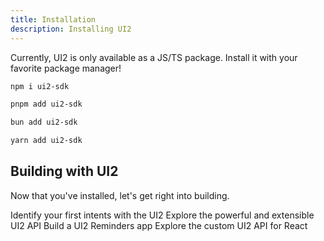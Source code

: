 ```yaml
---
title: Installation
description: Installing UI2
---
```


Currently, UI2 is only available as a JS/TS package. Install it with your favorite package manager!

```bash tab="NPM"
npm i ui2-sdk
```

```bash tab="PNPM"
pnpm add ui2-sdk
```

```bash tab="Bun"
bun add ui2-sdk
```

```bash tab="Yarn"
yarn add ui2-sdk
```

## Building with UI2

Now that you've installed, let's get right into building.

<Cards>
	<Card title="Intent Identification Quick Start" href="/quick-start/overview">
		Identify your first intents with the UI2
	</Card>
	<Card title="Intent Identification API" href="/api-reference-overview">
		Explore the powerful and extensible UI2 API
	</Card>
	<Card title="UI2 for React Quick Start" href="/react-quick-start/overview">
		Build a UI2 Reminders app
	</Card>
	<Card title="UI2 for React API" href="/react-hook-reference">
		Explore the custom UI2 API for React
	</Card>
</Cards>
